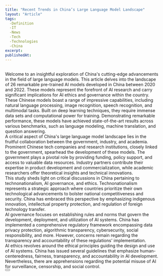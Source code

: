 ```yaml
---
title: "Recent Trends in China’s Large Language Model Landscape"
layout: "Article"
tags: 
  -Definition
  -IT
  -News
  -Tech
  -Technologies
  -China
excerpt:
publishedAt:
---
```

<br/>
Welcome to an insightful exploration of China's cutting-edge advancements in the field of large language models. This article delves into the landscape of 26 remarkable pre-trained AI models developed in China between 2020 and 2022. These models represent the forefront of AI research and carry significant implications for AI ethics and governance within the country.
<br/>
These Chinese models boast a range of impressive capabilities, including natural language processing, image recognition, speech recognition, and multimodal tasks. Built on deep learning techniques, they require immense data sets and computational power for training. Demonstrating remarkable performance, these models have achieved state-of-the-art results across various benchmarks, such as language modeling, machine translation, and question answering.
<br/>
A critical aspect of China's large language model landscape lies in the fruitful collaboration between the government, industry, and academia. Prominent Chinese tech companies and research institutions, closely linked to the government, spearhead the development of these models. The government plays a pivotal role by providing funding, policy support, and access to valuable data resources. Industry partners contribute their expertise in product development and commercialization, while academic researchers offer theoretical insights and technical innovations.
<br/>
This study sheds light on critical discussions in China pertaining to technonationalism, AI governance, and ethics. Technonationalism represents a strategic approach where countries prioritize their own technological advancements to bolster national competitiveness and security. China has embraced this perspective by emphasizing indigenous innovation, intellectual property protection, and regulation of foreign technology transfer.
<br/>
AI governance focuses on establishing rules and norms that govern the development, deployment, and utilization of AI systems. China has implemented a comprehensive regulatory framework encompassing data privacy protection, algorithmic transparency, cybersecurity, social responsibility, and more. However, concerns remain regarding the transparency and accountability of these regulations' implementation.
<br/>
AI ethics revolves around the ethical principles guiding the design and use of AI systems. China has issued several guidelines that emphasize human-centeredness, fairness, transparency, and accountability in AI development. Nevertheless, there are apprehensions regarding the potential misuse of AI for surveillance, censorship, and social control.
<br/>
<Button
  address="https://uploads-ssl.webflow.com/614b70a71b9f71c9c240c7a7/644fce359d9b266dd4f60a80_Trends%20in%20Chinas%20LLMs.pdf"
  text="Source"
/>